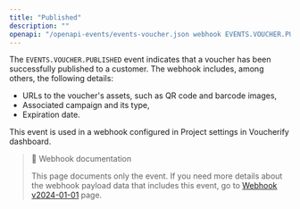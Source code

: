 ```yaml
---
title: "Published"
description: ""
openapi: "/openapi-events/events-voucher.json webhook EVENTS.VOUCHER.PUBLISHED"
---
```


The `EVENTS.VOUCHER.PUBLISHED` event indicates that a voucher has been successfully published to a customer. The webhook includes, among others, the following details:
- URLs to the voucher's assets, such as QR code and barcode images,
- Associated campaign and its type,
- Expiration date.

This event is used in a webhook configured in Project settings in Voucherify dashboard.

> 📘 Webhook documentation
>
> This page documents only the event. If you need more details about the webhook payload data that includes this event, go to [Webhook v2024-01-01](ref:introduction-to-webhooks "Introduction to webhooks v2024-01-01") page.
